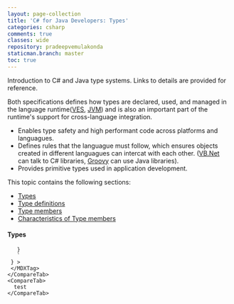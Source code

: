 ```yaml
---
layout: page-collection
title: 'C# for Java Developers: Types'
categories: csharp
comments: true
classes: wide
repository: pradeepvemulakonda
staticman.branch: master
toc: true
---
```



Introduction to C# and Java type systems. Links to details are provided for reference.

Both specifications defines how types are declared, used, and managed in the language runtime([VES](https://en.wikipedia.org/wiki/Virtual_Execution_System), [JVM](https://en.wikipedia.org/wiki/Java_virtual_machine)) and is also an important part of the runtime's support for cross-language integration.

* Enables type safety and high performant code across platforms and languagues.
* Defines rules that the languague must follow, which ensures objects created in different languagues can intercat with each other.
  ([VB.Net](https://en.wikipedia.org/wiki/Visual_Basic_.NET) can talk to C# libraries, [Groovy](https://en.wikipedia.org/wiki/Apache_Groovy) can use Java libraries).
* Provides primitive types used in application development.

This topic contains the following sections:

* [Types](#headTypes)
* [Type definitions](#headDef)
* [Type members](#headMem)
* [Characteristics of Type members](#headChar)

#### <a name="headTypes"></a> Types

<CompareLang>
    <CompareTab>
     <MDXTag name="code" children={
       `
       class Java {
         
       }
       `
     } >
     </MDXTag>
    </CompareTab>
    <CompareTab>
      test
    </CompareTab>
</CompareLang>